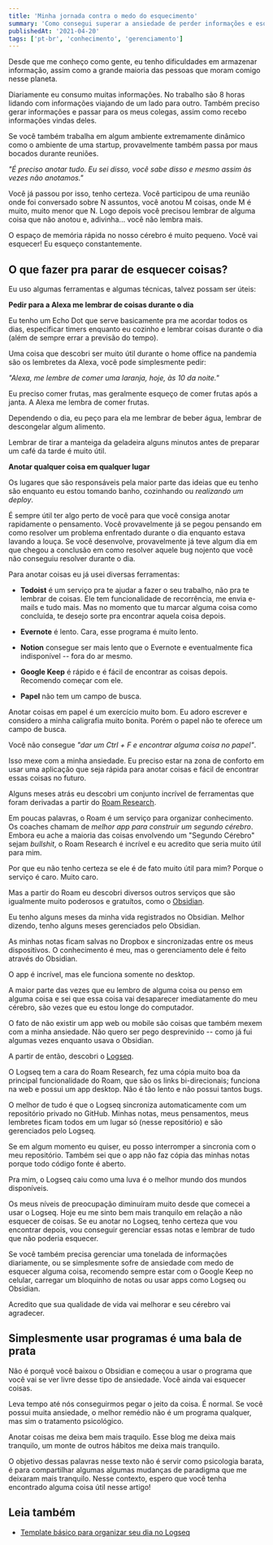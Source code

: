 ```yaml
---
title: 'Minha jornada contra o medo do esquecimento'
summary: 'Como consegui superar a ansiedade de perder informações e esquecer coisas.'
publishedAt: '2021-04-20'
tags: ['pt-br', 'conhecimento', 'gerenciamento']
---
```


Desde que me conheço como gente, eu tenho dificuldades em armazenar informação, assim como a grande maioria das pessoas que moram comigo nesse planeta.

Diariamente eu consumo muitas informações. No trabalho são 8 horas lidando com informações viajando de um lado para outro. Também preciso gerar informações e passar para os meus colegas, assim como recebo informações vindas deles.

Se você também trabalha em algum ambiente extremamente dinâmico como o ambiente de uma startup, provavelmente também passa por maus bocados durante reuniões.

_"É preciso anotar tudo. Eu sei disso, você sabe disso e mesmo assim às vezes não anotamos."_

Você já passou por isso, tenho certeza. Você participou de uma reunião onde foi conversado sobre N assuntos, você anotou M coisas, onde M é muito, muito menor que N. Logo depois você precisou lembrar de alguma coisa que não anotou e, adivinha... você não lembra mais.

O espaço de memória rápida no nosso cérebro é muito pequeno. Você vai esquecer! Eu esqueço constantemente.

## O que fazer pra parar de esquecer coisas?

Eu uso algumas ferramentas e algumas técnicas, talvez possam ser úteis:

**Pedir para a Alexa me lembrar de coisas durante o dia**

Eu tenho um Echo Dot que serve basicamente pra me acordar todos os dias, especificar timers enquanto eu cozinho e lembrar coisas durante o dia (além de sempre errar a previsão do tempo).

Uma coisa que descobri ser muito útil durante o home office na pandemia são os lembretes da Alexa, você pode simplesmente pedir:

_"Alexa, me lembre de comer uma laranja, hoje, às 10 da noite."_

Eu preciso comer frutas, mas geralmente esqueço de comer frutas após a janta. A Alexa me lembra de comer frutas.

Dependendo o dia, eu peço para ela me lembrar de beber água, lembrar de descongelar algum alimento.

Lembrar de tirar a manteiga da geladeira alguns minutos antes de preparar um café da tarde é muito útil.

**Anotar qualquer coisa em qualquer lugar**

Os lugares que são responsáveis pela maior parte das ideias que eu tenho são enquanto eu estou tomando banho, cozinhando ou _realizando um deploy_.

É sempre útil ter algo perto de você para que você consiga anotar rapidamente o pensamento. Você provavelmente já se pegou pensando em como resolver um problema enfrentado durante o dia enquanto estava lavando a louça. Se você desenvolve, provavelmente já teve algum dia em que chegou a conclusão em como resolver aquele bug nojento que você não conseguiu resolver durante o dia.

Para anotar coisas eu já usei diversas ferramentas:

- **Todoist** é um serviço pra te ajudar a fazer o seu trabalho, não pra te lembrar de coisas. Ele tem funcionalidade de recorrência, me envia e-mails e tudo mais. Mas no momento que tu marcar alguma coisa como concluída, te desejo sorte pra encontrar aquela coisa depois.

- **Evernote** é lento. Cara, esse programa é muito lento.

- **Notion** consegue ser mais lento que o Evernote e eventualmente fica indisponível -- fora do ar mesmo.

- **Google Keep** é rápido e é fácil de encontrar as coisas depois. Recomendo começar com ele.

- **Papel** não tem um campo de busca.

Anotar coisas em papel é um exercício muito bom. Eu adoro escrever e considero a minha caligrafia muito bonita. Porém o papel não te oferece um campo de busca.

Você não consegue _"dar um Ctrl + F e encontrar alguma coisa no papel"_.

Isso mexe com a minha ansiedade. Eu preciso estar na zona de conforto em usar uma aplicação que seja rápida para anotar coisas e fácil de encontrar essas coisas no futuro.

Alguns meses atrás eu descobri um conjunto incrível de ferramentas que foram derivadas a partir do [Roam Research](https://roamresearch.com).

Em poucas palavras, o Roam é um serviço para organizar conhecimento. Os coaches chamam de _melhor app para construir um segundo cérebro_. Embora eu ache a maioria das coisas envolvendo um "Segundo Cérebro" sejam _bullshit_, o Roam Research é incrível e eu acredito que seria muito útil para mim.

Por que eu não tenho certeza se ele é de fato muito útil para mim? Porque o serviço é caro. Muito caro.

Mas a partir do Roam eu descobri diversos outros serviços que são igualmente muito poderosos e gratuítos, como o [Obsidian](https://obsidian.md/).

Eu tenho alguns meses da minha vida registrados no Obsidian. Melhor dizendo, tenho alguns meses gerenciados pelo Obsidian.

As minhas notas ficam salvas no Dropbox e sincronizadas entre os meus dispositivos. O conhecimento é meu, mas o gerenciamento dele é feito através do Obsidian.

O app é incrível, mas ele funciona somente no desktop.

A maior parte das vezes que eu lembro de alguma coisa ou penso em alguma coisa e sei que essa coisa vai desaparecer imediatamente do meu cérebro, são vezes que eu estou longe do computador.

O fato de não existir um app web ou mobile são coisas que também mexem com a minha ansiedade. Não quero ser pego desprevinido -- como já fui algumas vezes enquanto usava o Obsidian.

A partir de então, descobri o [Logseq](https://logseq.com/).

O Logseq tem a cara do Roam Research, fez uma cópia muito boa da principal funcionalidade do Roam, que são os links bi-direcionais; funciona na web e possui um app desktop. Não é tão lento e não possui tantos bugs.

O melhor de tudo é que o Logseq sincroniza automaticamente com um repositório privado no GitHub. Minhas notas, meus pensamentos, meus lembretes ficam todos em um lugar só (nesse repositório) e são gerenciados pelo Logseq.

Se em algum momento eu quiser, eu posso interromper a sincronia com o meu repositório. Também sei que o app não faz cópia das minhas notas porque todo código fonte é aberto.

Pra mim, o Logseq caiu como uma luva é o melhor mundo dos mundos disponíveis.

Os meus níveis de preocupação diminuíram muito desde que comecei a usar o Logseq. Hoje eu me sinto bem mais tranquilo em relação a não esquecer de coisas. Se eu anotar no Logseq, tenho certeza que vou encontrar depois, vou conseguir gerenciar essas notas e lembrar de tudo que não poderia esquecer.

Se você também precisa gerenciar uma tonelada de informações diariamente, ou se simplesmente sofre de ansiedade com medo de esquecer alguma coisa, recomendo sempre estar com o Google Keep no celular, carregar um bloquinho de notas ou usar apps como Logseq ou Obsidian.

Acredito que sua qualidade de vida vai melhorar e seu cérebro vai agradecer.

## Simplesmente usar programas é uma bala de prata

Não é porquê você baixou o Obsidian e começou a usar o programa que você vai se ver livre desse tipo de ansiedade. Você ainda vai esquecer coisas.

Leva tempo até nós conseguirmos pegar o jeito da coisa. É normal. Se você possui muita ansiedade, o melhor remédio não é um programa qualquer, mas sim o tratamento psicológico.

Anotar coisas me deixa bem mais traquilo. Esse blog me deixa mais tranquilo, um monte de outros hábitos me deixa mais tranquilo.

O objetivo dessas palavras nesse texto não é servir como psicologia barata, é para compartilhar algumas algumas mudanças de paradigma que me deixaram mais tranquilo. Nesse contexto, espero que você tenha encontrado alguma coisa útil nesse artigo!

## Leia também

- [Template básico para organizar seu dia no Logseq](/a/template-daily-logseq)
